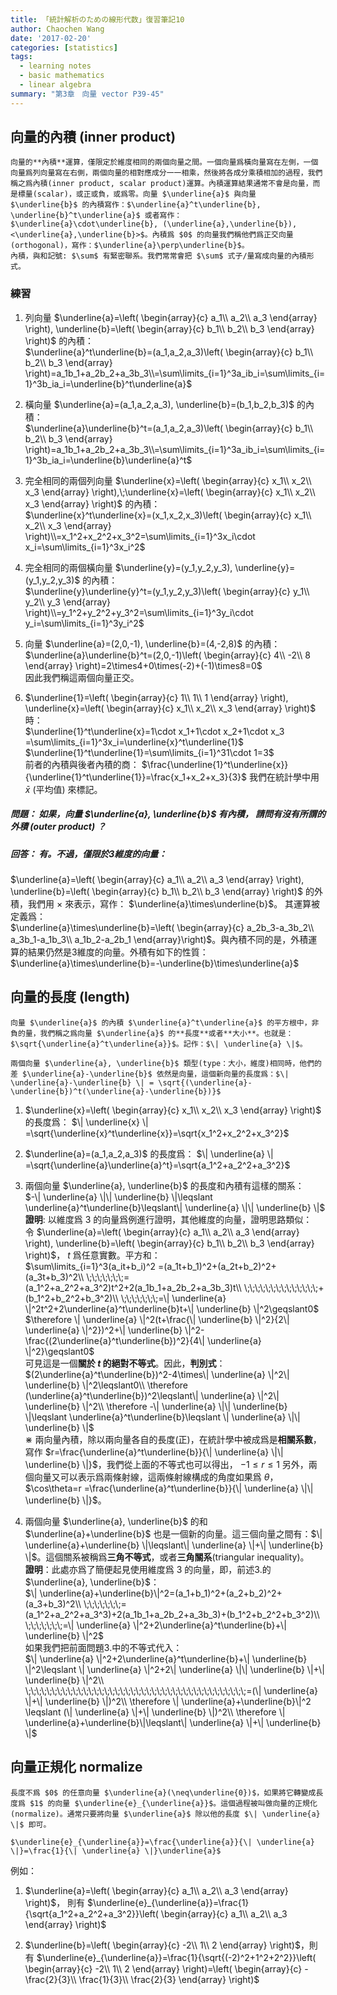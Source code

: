 ```yaml
---
title: 「統計解析のための線形代数」復習筆記10
author: Chaochen Wang
date: '2017-02-20'
categories: [statistics]
tags:
  - learning notes
  - basic mathematics
  - linear algebra
summary: "第3章　向量 vector P39-45"
---
```


## 向量的內積 (inner product)

```theorem
向量的**內積**運算，僅限定於維度相同的兩個向量之間。一個向量爲橫向量寫在左側，一個向量爲列向量寫在右側，兩個向量的相對應成分一一相乘，然後將各成分乘積相加的過程，我們稱之爲內積(inner product, scalar product)運算。內積運算結果通常不會是向量，而是標量(scalar)，或正或負，或爲零。向量 $\underline{a}$ 與向量 $\underline{b}$ 的內積寫作：$\underline{a}^t\underline{b}, \underline{b}^t\underline{a}$ 或者寫作： $\underline{a}\cdot\underline{b}, (\underline{a},\underline{b}), <\underline{a},\underline{b}>$。內積爲 $0$ 的向量我們稱他們爲正交向量(orthogonal)，寫作：$\underline{a}\perp\underline{b}$。
內積，與和記號: $\sum$ 有緊密聯系。我們常常會把 $\sum$ 式子/量寫成向量的內積形式。
```

### 練習
1. 列向量 $\underline{a}=\left(
\begin{array}{c}
a_1\\
a_2\\
a_3
\end{array}
\right), \underline{b}=\left(
\begin{array}{c}
b_1\\
b_2\\
b_3
\end{array}
\right)$ 的內積：<br>
$\underline{a}^t\underline{b}=(a_1,a_2,a_3)\left(
\begin{array}{c}
b_1\\
b_2\\
b_3
\end{array}
\right)=a_1b_1+a_2b_2+a_3b_3\\=\sum\limits_{i=1}^3a_ib_i=\sum\limits_{i=1}^3b_ia_i=\underline{b}^t\underline{a}$

2. 橫向量 $\underline{a}=(a_1,a_2,a_3), \underline{b}=(b_1,b_2,b_3)$ 的內積：<br>
$\underline{a}\underline{b}^t=(a_1,a_2,a_3)\left(
\begin{array}{c}
b_1\\
b_2\\
b_3
\end{array}
\right)=a_1b_1+a_2b_2+a_3b_3\\=\sum\limits_{i=1}^3a_ib_i=\sum\limits_{i=1}^3b_ia_i=\underline{b}\underline{a}^t$

3. 完全相同的兩個列向量 $\underline{x}=\left(
\begin{array}{c}
x_1\\
x_2\\
x_3
\end{array}
\right),\;\underline{x}=\left(
\begin{array}{c}
x_1\\
x_2\\
x_3
\end{array}
\right)$ 的內積：<br>
$\underline{x}^t\underline{x}=(x_1,x_2,x_3)\left(
\begin{array}{c}
x_1\\
x_2\\
x_3
\end{array}
\right)\\=x_1^2+x_2^2+x_3^2=\sum\limits_{i=1}^3x_i\cdot x_i=\sum\limits_{i=1}^3x_i^2$

4. 完全相同的兩個橫向量 $\underline{y}=(y_1,y_2,y_3), \underline{y}=(y_1,y_2,y_3)$ 的內積：<br>
$\underline{y}\underline{y}^t=(y_1,y_2,y_3)\left(
\begin{array}{c}
y_1\\
y_2\\
y_3
\end{array}
\right)\\=y_1^2+y_2^2+y_3^2=\sum\limits_{i=1}^3y_i\cdot y_i=\sum\limits_{i=1}^3y_i^2$

5. 向量 $\underline{a}=(2,0,-1), \underline{b}=(4,-2,8)$ 的內積：<br>
$\underline{a}\underline{b}^t=(2,0,-1)\left(
\begin{array}{c}
4\\
-2\\
8
\end{array}
\right)=2\times4+0\times(-2)+(-1)\times8=0$ <br>
因此我們稱這兩個向量正交。

6. $\underline{1}=\left(
\begin{array}{c}
1\\
1\\
1
\end{array}
\right), \underline{x}=\left(
\begin{array}{c}
x_1\\
x_2\\
x_3
\end{array}
\right)$ 時：<br>
$\underline{1}^t\underline{x}=1\cdot x_1+1\cdot x_2+1\cdot x_3 =\sum\limits_{i=1}^3x_i=\underline{x}^t\underline{1}$ <br>
$\underline{1}^t\underline{1}=\sum\limits_{i=1}^31\cdot 1=3$ <br>
前者的內積與後者內積的商： $\frac{\underline{1}^t\underline{x}}{\underline{1}^t\underline{1}}=\frac{x_1+x_2+x_3}{3}$ 我們在統計學中用 $\bar{x}$ (平均值) 來標記。

##### 問題： 如果，向量 $\underline{a}, \underline{b}$ 有內積， 請問有沒有所謂的外積 (outer product) ？
##### 回答： 有。不過，僅限於3維度的向量：

$\underline{a}=\left(
\begin{array}{c}
a_1\\
a_2\\
a_3
\end{array}
\right), \underline{b}=\left(
\begin{array}{c}
b_1\\
b_2\\
b_3
\end{array}
\right)$ 的外積，我們用 $\times$ 來表示，寫作： $\underline{a}\times\underline{b}$。 其運算被定義爲：<br>
$\underline{a}\times\underline{b}=\left(
\begin{array}{c}
a_2b_3-a_3b_2\\
a_3b_1-a_1b_3\\
a_1b_2-a_2b_1
\end{array}\right)$。與內積不同的是，外積運算的結果仍然是$3$維度的向量。外積有如下的性質：<br>
$\underline{a}\times\underline{b}=-\underline{b}\times\underline{a}$


## 向量的長度 (length)


```theorem
向量 $\underline{a}$ 的內積 $\underline{a}^t\underline{a}$ 的平方根中，非負的量，我們稱之爲向量 $\underline{a}$ 的**長度**或者**大小**。也就是：$\sqrt{\underline{a}^t\underline{a}}$。記作：$\| \underline{a} \|$。

兩個向量 $\underline{a}, \underline{b}$ 類型(type：大小，維度)相同時，他們的差 $\underline{a}-\underline{b}$ 依然是向量，這個新向量的長度爲：$\| \underline{a}-\underline{b} \| = \sqrt{(\underline{a}-\underline{b})^t(\underline{a}-\underline{b})}$
```

1. $\underline{x}=\left(
\begin{array}{c}
x_1\\
x_2\\
x_3
\end{array}
\right)$ 的長度爲： $\| \underline{x} \| =\sqrt{\underline{x}^t\underline{x}}=\sqrt{x_1^2+x_2^2+x_3^2}$

2. $\underline{a}=(a_1,a_2,a_3)$ 的長度爲： $\| \underline{a} \| =\sqrt{\underline{a}\underline{a}^t}=\sqrt{a_1^2+a_2^2+a_3^2}$

3. 兩個向量 $\underline{a}, \underline{b}$ 的長度和內積有這樣的關系：<br>
$-\| \underline{a} \|\| \underline{b} \|\leqslant \underline{a}^t\underline{b}\leqslant\| \underline{a} \|\| \underline{b} \|$<br>
**證明**: 以維度爲 $3$ 的向量爲例進行證明，其他維度的向量，證明思路類似：<br>
令 $\underline{a}=\left(
\begin{array}{c}
a_1\\
a_2\\
a_3
\end{array}
\right), \underline{b}=\left(
\begin{array}{c}
b_1\\
b_2\\
b_3
\end{array}
\right)$， $t$ 爲任意實數。平方和：<br>
$\sum\limits_{i=1}^3(a_it+b_i)^2 =(a_1t+b_1)^2+(a_2t+b_2)^2+(a_3t+b_3)^2\\
\;\;\;\;\;\;\;=(a_1^2+a_2^2+a_3^2)t^2+2(a_1b_1+a_2b_2+a_3b_3)t\\
\;\;\;\;\;\;\;\;\;\;\;\;\;\;+(b_1^2+b_2^2+b_3^2)\\
\;\;\;\;\;\;\;=\| \underline{a} \|^2t^2+2\underline{a}^t\underline{b}t+\| \underline{b} \|^2\geqslant0$  <br>
$\therefore \| \underline{a} \|^2(t+\frac{\| \underline{b} \|^2}{2\| \underline{a} \|^2})^2+\| \underline{b} \|^2-\frac{(2\underline{a}^t\underline{b})^2}{4\| \underline{a} \|^2}\geqslant0$<br>
可見這是一個**關於 $t$ 的絕對不等式**。因此，**判別式**：<br>
$(2\underline{a}^t\underline{b})^2-4\times\| \underline{a} \|^2\| \underline{b} \|^2\leqslant0\\
\therefore (\underline{a}^t\underline{b})^2\leqslant\| \underline{a} \|^2\| \underline{b} \|^2\\
\therefore -\| \underline{a} \|\| \underline{b} \|\leqslant \underline{a}^t\underline{b}\leqslant \| \underline{a} \|\| \underline{b} \|$<br>
$\divideontimes$  兩向量內積，除以兩向量各自的長度(正)，在統計學中被成爲是**相關系數**，寫作 $r=\frac{\underline{a}^t\underline{b}}{\| \underline{a} \|\| \underline{b} \|}$，我們從上面的不等式也可以得出， $-1 \leqslant r \leqslant 1$ 另外，兩個向量又可以表示爲兩條射線，這兩條射線構成的角度如果爲 $\theta$，$\cos\theta=r =\frac{\underline{a}^t\underline{b}}{\| \underline{a} \|\| \underline{b} \|}$。

4. 兩個向量 $\underline{a}, \underline{b}$ 的和 $\underline{a}+\underline{b}$ 也是一個新的向量。這三個向量之間有：$\| \underline{a}+\underline{b} \|\leqslant\| \underline{a} \|+\| \underline{b} \|$。這個關系被稱爲**三角不等式**，或者**三角關系**(triangular inequality)。<br>
**證明**：此處亦爲了簡便起見使用維度爲 $3$ 的向量，即，前述3.的 $\underline{a}, \underline{b}$：<br>
$\| \underline{a}+\underline{b}\|^2=(a_1+b_1)^2+(a_2+b_2)^2+(a_3+b_3)^2\\
\;\;\;\;\;\;\;=(a_1^2+a_2^2+a_3^3)+2(a_1b_1+a_2b_2+a_3b_3)+(b_1^2+b_2^2+b_3^2)\\
\;\;\;\;\;\;\;=\| \underline{a} \|^2+2\underline{a}^t\underline{b}+\| \underline{b} \|^2$<br>
如果我們把前面問題3.中的不等式代入：<br>
$\| \underline{a} \|^2+2\underline{a}^t\underline{b}+\| \underline{b} \|^2\leqslant \| \underline{a} \|^2+2\| \underline{a} \|\| \underline{b} \|+\| \underline{b} \|^2\\
\;\;\;\;\;\;\;\;\;\;\;\;\;\;\;\;\;\;\;\;\;\;\;\;\;\;\;\;\;\;\;\;\;\;\;\;\;\;\;\;\;\;=(\| \underline{a} \|+\| \underline{b} \|)^2\\
\therefore \| \underline{a}+\underline{b}\|^2 \leqslant (\| \underline{a} \|+\| \underline{b} \|)^2\\
\therefore \| \underline{a}+\underline{b}\|\leqslant\| \underline{a} \|+\| \underline{b} \|$



## 向量正規化 normalize

```theorem
長度不爲 $0$ 的任意向量 $\underline{a}(\neq\underline{0})$，如果將它轉變成長度爲 $1$ 的向量 $\underline{e}_{\underline{a}}$。這個過程被叫做向量的正規化(normalize)。通常只要將向量 $\underline{a}$ 除以他的長度 $\| \underline{a} \|$ 即可。

$\underline{e}_{\underline{a}}=\frac{\underline{a}}{\| \underline{a} \|}=\frac{1}{\| \underline{a} \|}\underline{a}$
```
例如：

1. $\underline{a}=\left(
\begin{array}{c}
a_1\\
a_2\\
a_3
\end{array}
\right)$， 則有 $\underline{e}_{\underline{a}}=\frac{1}{\sqrt{a_1^2+a_2^2+a_3^2}}\left(
\begin{array}{c}
a_1\\
a_2\\
a_3
\end{array}
\right)$

2. $\underline{b}=\left(
\begin{array}{c}
-2\\
1\\
2
\end{array}
\right)$，則有 $\underline{e}_{\underline{a}}=\frac{1}{\sqrt{(-2)^2+1^2+2^2}}\left(
\begin{array}{c}
-2\\
1\\
2
\end{array}
\right)=\left(
\begin{array}{c}
-\frac{2}{3}\\
\frac{1}{3}\\
\frac{2}{3}
\end{array}
\right)$

